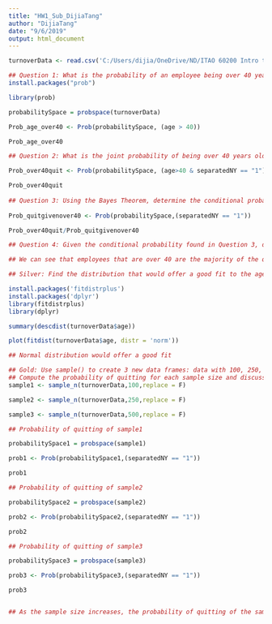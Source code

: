 ---
title: "HW1_Sub_DijiaTang"
author: "DijiaTang"
date: "9/6/2019"
output: html_document
---


```{r}
turnoverData <- read.csv('C:/Users/dijia/OneDrive/ND/ITAO 60200 Intro to Bus An/R/Rdemoday/turnoverData.csv')

## Question 1: What is the probability of an employee being over 40 years old?
install.packages("prob")

library(prob)

probabilitySpace = probspace(turnoverData)

Prob_age_over40 <- Prob(probabilitySpace, (age > 40))

Prob_age_over40

## Question 2: What is the joint probability of being over 40 years old and quitting?

Prob_over40quit <- Prob(probabilitySpace, (age>40 & separatedNY == "1"))

Prob_over40quit
  
## Question 3: Using the Bayes Theorem, determine the conditional probability of quitting and being over 40 years old?
  
Prob_quitgivenover40 <- Prob(probabilitySpace,(separatedNY == "1"))

Prob_over40quit/Prob_quitgivenover40

## Question 4: Given the conditional probability found in Question 3, discuss any managerial implications that you see.

## We can see that employees that are over 40 are the majority of the quitters.

## Silver: Find the distribution that would offer a good fit to the age variable.

install.packages('fitdistrplus')
install.packages('dplyr')
library(fitdistrplus)
library(dplyr)

summary(descdist(turnoverData$age))

plot(fitdist(turnoverData$age, distr = 'norm'))

## Normal distribution would offer a good fit

## Gold: Use sample() to create 3 new data frames: data with 100, 250, and 500 rows. 
## Compute the probability of quitting for each sample size and discuss how they differ.
sample1 <- sample_n(turnoverData,100,replace = F)

sample2 <- sample_n(turnoverData,250,replace = F)

sample3 <- sample_n(turnoverData,500,replace = F)

## Probability of quitting of sample1

probabilitySpace1 = probspace(sample1)

prob1 <- Prob(probabilitySpace1,(separatedNY == "1"))

prob1

## Probability of quitting of sample2

probabilitySpace2 = probspace(sample2)

prob2 <- Prob(probabilitySpace2,(separatedNY == "1"))

prob2

## Probability of quitting of sample3

probabilitySpace3 = probspace(sample3)

prob3 <- Prob(probabilitySpace3,(separatedNY == "1"))

prob3


## As the sample size increases, the probability of quitting of the sample gradually approaches that of the population.

```

